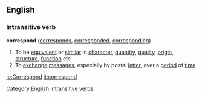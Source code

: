 ==English==

===Intransitive verb===
'''correspond'''  ([[corresponds]], [[corresponded]], [[corresponding]])
#To be [[equivalent]] or [[similar]] in [[character]], [[quantity]], [[quality]], [[origin]], [[structure]], [[function]] etc
#To [[exchange]] [[message]]s, especially by postal [[letter]], over a [[period]] of [[time]]

[[Category:English intransitive verbs]]

[[io:Correspond]]
[[it:correspond]]